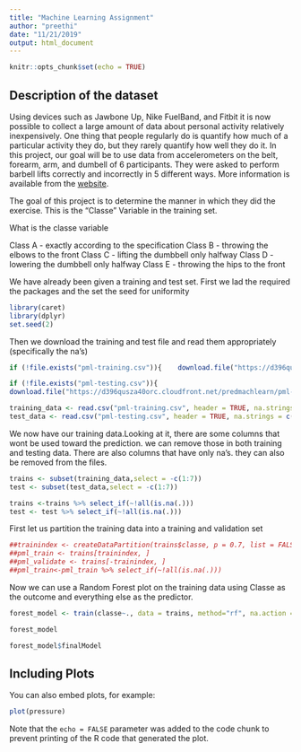 ```yaml
---
title: "Machine Learning Assignment"
author: "preethi"
date: "11/21/2019"
output: html_document
---
```


```r
knitr::opts_chunk$set(echo = TRUE)
```

## Description of the dataset

Using devices such as Jawbone Up, Nike FuelBand, and Fitbit it is now possible to collect a large amount of data about personal activity relatively inexpensively. One thing that people regularly do is quantify how much of a particular activity they do, but they rarely quantify how well they do it. 
In this project, our goal will be to use data from accelerometers on the belt, forearm, arm, and dumbell of 6 participants. They were asked to perform barbell lifts correctly and incorrectly in 5 different ways. More information is available from the [website](http://web.archive.org/web/20161224072740/http:/groupware.les.inf.puc-rio.br/har). 

The goal of this project is to determine the manner in which they did the exercise. This is the "Classe" Variable in the training set. 

What is the classe variable

Class A - exactly according to the specification
Class B - throwing the elbows to the front
Class C - lifting the dumbbell only halfway
Class D - lowering the dumbbell only halfway
Class E - throwing the hips to the front

We have already been given a training and test set.
First we lad the required the packages and the set the seed for uniformity

```r
library(caret)
library(dplyr)
set.seed(2)
```

Then we download the training and test file and read them appropriately (specifically the na's)

```r
if (!file.exists("pml-training.csv")){    download.file("https://d396qusza40orc.cloudfront.net/predmachlearn/pml-training.csv",destfile = "./pml-training.csv", quiet = TRUE)}

if (!file.exists("pml-testing.csv")){
download.file("https://d396qusza40orc.cloudfront.net/predmachlearn/pml-testing.csv",destfile = "./pml-testing.csv", quiet = TRUE)}

training_data <- read.csv("pml-training.csv", header = TRUE, na.strings = c("NA","#DIV/0!",""))
test_data <- read.csv("pml-testing.csv", header = TRUE, na.strings = c("NA","#DIV/0!",""))

```

We now have our training data.Looking at it, there are some columns that wont be used toward the prediction. we can remove those in both training and testing data. There are also columns that have only na's. they can also be removed from the files.

```r
trains <- subset(training_data,select = -c(1:7))
test <- subset(test_data,select = -c(1:7))

trains <-trains %>% select_if(~!all(is.na(.)))
test <- test %>% select_if(~!all(is.na(.)))

```
First let us partition the training data into a training and validation set

```r
##trainindex <- createDataPartition(trains$classe, p = 0.7, list = FALSE, times = 1)
##pml_train <- trains[trainindex, ]
##pml_validate <- trains[-trainindex, ]
##pml_train<-pml_train %>% select_if(~!all(is.na(.)))
```
Now we can use a Random Forest plot on the training data using Classe as the outcome and everything else as the predictor.

```r

forest_model <- train(classe~., data = trains, method="rf", na.action = na.omit)

forest_model

forest_model$finalModel

```
## Including Plots

You can also embed plots, for example:

```r
plot(pressure)
```

Note that the `echo = FALSE` parameter was added to the code chunk to prevent printing of the R code that generated the plot.
